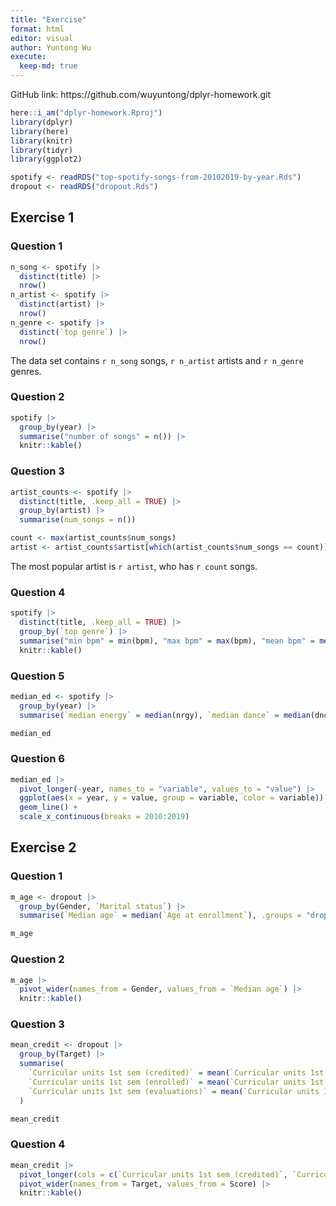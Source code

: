 ```yaml
---
title: "Exercise"
format: html
editor: visual
author: Yuntong Wu
execute: 
  keep-md: true
---
```


GitHub link: https://github.com/wuyuntong/dplyr-homework.git

```r
here::i_am("dplyr-homework.Rproj")
library(dplyr)
library(here)
library(knitr)
library(tidyr)
library(ggplot2)
```

```r
spotify <- readRDS("top-spotify-songs-from-20102019-by-year.Rds")
dropout <- readRDS("dropout.Rds")
```

## Exercise 1

### Question 1

```r
n_song <- spotify |>
  distinct(title) |>
  nrow()
n_artist <- spotify |>
  distinct(artist) |>
  nrow()
n_genre <- spotify |>
  distinct(`top genre`) |>
  nrow()
```

The data set contains `r n_song` songs, `r n_artist` artists and `r n_genre` genres.

### Question 2

```r
spotify |>
  group_by(year) |>
  summarise("number of songs" = n()) |>
  knitr::kable()
```

### Question 3

```r
artist_counts <- spotify |>
  distinct(title, .keep_all = TRUE) |>
  group_by(artist) |>
  summarise(num_songs = n())

count <- max(artist_counts$num_songs)
artist <- artist_counts$artist[which(artist_counts$num_songs == count)]
```

The most popular artist is `r artist`, who has `r count` songs.

### Question 4

```r
spotify |>
  distinct(title, .keep_all = TRUE) |>
  group_by(`top genre`) |>
  summarise("min bpm" = min(bpm), "max bpm" = max(bpm), "mean bpm" = mean(bpm), "median bmp" = median(bpm), "number" = n()) |>
  knitr::kable()
```

### Question 5

```r
median_ed <- spotify |>
  group_by(year) |>
  summarise(`median energy` = median(nrgy), `median dance` = median(dnce))

median_ed
```

### Question 6

```r
median_ed |>
  pivot_longer(-year, names_to = "variable", values_to = "value") |>
  ggplot(aes(x = year, y = value, group = variable, color = variable)) +
  geom_line() +
  scale_x_continuous(breaks = 2010:2019)
```

## Exercise 2

### Question 1

```r
m_age <- dropout |>
  group_by(Gender, `Marital status`) |>
  summarise(`Median age` = median(`Age at enrollment`), .groups = "drop_last")

m_age
```

### Question 2

```r
m_age |>
  pivot_wider(names_from = Gender, values_from = `Median age`) |>
  knitr::kable()
```

### Question 3

```r
mean_credit <- dropout |>
  group_by(Target) |>
  summarise(
    `Curricular units 1st sem (credited)` = mean(`Curricular units 1st sem (credited)`),
    `Curricular units 1st sem (enrolled)` = mean(`Curricular units 1st sem (enrolled)`),
    `Curricular units 1st sem (evaluations)` = mean(`Curricular units 1st sem (evaluations)`)
  )

mean_credit
```

### Question 4

```r
mean_credit |>
  pivot_longer(cols = c(`Curricular units 1st sem (credited)`, `Curricular units 1st sem (enrolled)`, `Curricular units 1st sem (evaluations)`), names_to = "Units", values_to = "Score") |>
  pivot_wider(names_from = Target, values_from = Score) |>
  knitr::kable()
```
